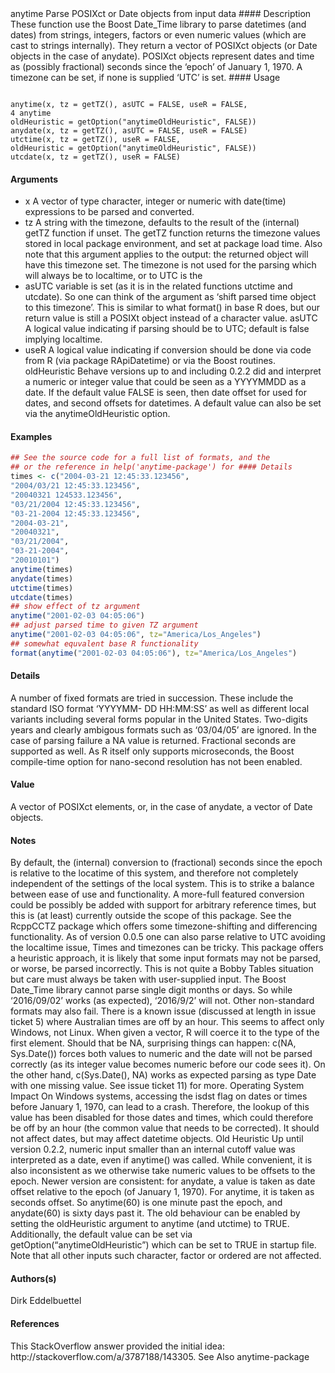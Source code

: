 
anytime Parse POSIXct or Date objects from input data
#### Description
These function use the Boost Date_Time library to parse datetimes (and dates) from strings, integers, factors or even numeric values (which are cast to strings internally). They return a vector of
POSIXct objects (or Date objects in the case of anydate). POSIXct objects represent dates and time as (possibly fractional) seconds since the ‘epoch’ of January 1, 1970. A timezone can be set,
if none is supplied ‘UTC’ is set.
#### Usage
<pre><code>
anytime(x, tz = getTZ(), asUTC = FALSE, useR = FALSE,
4 anytime
oldHeuristic = getOption("anytimeOldHeuristic", FALSE))
anydate(x, tz = getTZ(), asUTC = FALSE, useR = FALSE)
utctime(x, tz = getTZ(), useR = FALSE,
oldHeuristic = getOption("anytimeOldHeuristic", FALSE))
utcdate(x, tz = getTZ(), useR = FALSE)
</code></pre>
#### Arguments
* x A vector of type character, integer or numeric with date(time) expressions to be
parsed and converted.
* tz A string with the timezone, defaults to the result of the (internal) getTZ function
if unset. The getTZ function returns the timezone values stored in local package environment, and set at package load time. Also note that this argument applies
to the output: the returned object will have this timezone set. The timezone is not used for the parsing which will always be to localtime, or to UTC is the
* asUTC variable is set (as it is in the related functions utctime and utcdate).
So one can think of the argument as ‘shift parsed time object to this timezone’.
This is similar to what format() in base R does, but our return value is still a POSIXt object instead of a character value.
asUTC A logical value indicating if parsing should be to UTC; default is false implying
localtime.
* useR A logical value indicating if conversion should be done via code from R (via package RApiDatetime) or via the Boost routines.
oldHeuristic Behave versions up to and including 0.2.2 did and interpret a numeric or integer value that could be seen as a YYYYMMDD as a date. If the default value FALSE
is seen, then date offset for used for dates, and second offsets for datetimes. A default value can also be set via the anytimeOldHeuristic option.


#### Examples
```r
## See the source code for a full list of formats, and the
## or the reference in help('anytime-package') for #### Details
times <- c("2004-03-21 12:45:33.123456",
"2004/03/21 12:45:33.123456",
"20040321 124533.123456",
"03/21/2004 12:45:33.123456",
"03-21-2004 12:45:33.123456",
"2004-03-21",
"20040321",
"03/21/2004",
"03-21-2004",
"20010101")
anytime(times)
anydate(times)
utctime(times)
utcdate(times)
## show effect of tz argument
anytime("2001-02-03 04:05:06")
## adjust parsed time to given TZ argument
anytime("2001-02-03 04:05:06", tz="America/Los_Angeles")
## somewhat equvalent base R functionality
format(anytime("2001-02-03 04:05:06"), tz="America/Los_Angeles")
```

#### Details
A number of fixed formats are tried in succession. These include the standard ISO format ‘YYYYMM-
DD HH:MM:SS’ as well as different local variants including several forms popular in the United States. Two-digits years and clearly ambigous formats such as ‘03/04/05’ are ignored. In
the case of parsing failure a NA value is returned.
Fractional seconds are supported as well. As R itself only supports microseconds, the Boost compile-time option for nano-second resolution has not been enabled.

#### Value
A vector of POSIXct elements, or, in the case of anydate, a vector of Date objects.

#### Notes
By default, the (internal) conversion to (fractional) seconds since the epoch is relative to the locatime
of this system, and therefore not completely independent of the settings of the local system. This is
to strike a balance between ease of use and functionality. A more-full featured conversion could be
possibly be added with support for arbitrary reference times, but this is (at least) currently outside
the scope of this package. See the RcppCCTZ package which offers some timezone-shifting and
differencing functionality. As of version 0.0.5 one can also parse relative to UTC avoiding the
localtime issue,
Times and timezones can be tricky. This package offers a heuristic approach, it is likely that some
input formats may not be parsed, or worse, be parsed incorrectly. This is not quite a Bobby Tables
situation but care must always be taken with user-supplied input.
The Boost Date_Time library cannot parse single digit months or days. So while ‘2016/09/02’
works (as expected), ‘2016/9/2’ will not. Other non-standard formats may also fail.
There is a known issue (discussed at length in issue ticket 5) where Australian times are off by an
hour. This seems to affect only Windows, not Linux.
When given a vector, R will coerce it to the type of the first element. Should that be NA, surprising things can happen: c(NA, Sys.Date()) forces both values to numeric and the date will not be parsed correctly (as its integer value becomes numeric before our code sees it). On the other hand, c(Sys.Date(), NA) works as expected parsing as type Date with one missing value. See issue
ticket 11) for more.
Operating System Impact
On Windows systems, accessing the isdst flag on dates or times before January 1, 1970, can lead
to a crash. Therefore, the lookup of this value has been disabled for those dates and times, which
could therefore be off by an hour (the common value that needs to be corrected). It should not affect
dates, but may affect datetime objects.
Old Heuristic
Up until version 0.2.2, numeric input smaller than an internal cutoff value was interpreted as a date, even if anytime() was called. While convenient, it is also inconsistent as we otherwise take
numeric values to be offsets to the epoch. Newer version are consistent: for anydate, a value is taken as date offset relative to the epoch (of January 1, 1970). For anytime, it is taken as seconds
offset. So anytime(60) is one minute past the epoch, and anydate(60) is sixty days past it. The old behaviour can be enabled by setting the oldHeuristic argument to anytime (and utctime) to
TRUE. Additionally, the default value can be set via getOption("anytimeOldHeuristic") which can be set to TRUE in startup file. Note that all other inputs such character, factor or ordered are not
affected.


#### Authors(s)
Dirk Eddelbuettel

#### References
This StackOverflow answer provided the initial idea: http://stackoverflow.com/a/3787188/143305.
See Also
anytime-package
